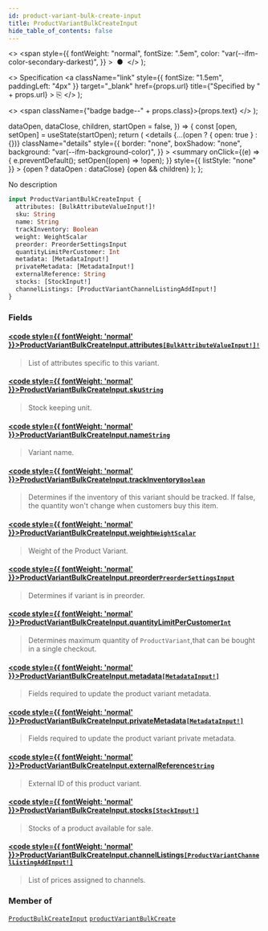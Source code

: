 ```yaml
---
id: product-variant-bulk-create-input
title: ProductVariantBulkCreateInput
hide_table_of_contents: false
---
```


  <>
    <span
      style={{
        fontWeight: "normal",
        fontSize: ".5em",
        color: "var(--ifm-color-secondary-darkest)",
      }}
    >
      &nbsp;●&nbsp;
    </span>
  </>
);

  <>
    Specification
    <a
      className="link"
      style={{ fontSize: "1.5em", paddingLeft: "4px" }}
      target="\_blank"
      href={props.url}
      title={"Specified by " + props.url}
    >
      ⎘
    </a>
  </>
);

  <>
    <span className={"badge badge--" + props.class}>{props.text}</span>
  </>
);


  dataOpen,
  dataClose,
  children,
  startOpen = false,
}) => {
  const [open, setOpen] = useState(startOpen);
  return (
    <details
      {...(open ? { open: true } : {})}
      className="details"
      style={{
        border: "none",
        boxShadow: "none",
        background: "var(--ifm-background-color)",
      }}
    >
      <summary
        onClick={(e) => {
          e.preventDefault();
          setOpen((open) => !open);
        }}
        style={{ listStyle: "none" }}
      >
        {open ? dataOpen : dataClose}
      </summary>
      {open && children}
    </details>
  );
};

No description

```graphql
input ProductVariantBulkCreateInput {
  attributes: [BulkAttributeValueInput!]!
  sku: String
  name: String
  trackInventory: Boolean
  weight: WeightScalar
  preorder: PreorderSettingsInput
  quantityLimitPerCustomer: Int
  metadata: [MetadataInput!]
  privateMetadata: [MetadataInput!]
  externalReference: String
  stocks: [StockInput!]
  channelListings: [ProductVariantChannelListingAddInput!]
}
```

### Fields

#### [<code style={{ fontWeight: 'normal' }}>ProductVariantBulkCreateInput.<b>attributes</b></code>](#)<Bullet />[`[BulkAttributeValueInput!]!`](../../../api-reference/products/inputs/bulk-attribute-value-input) <Badge class="secondary" text="non-null"/> <Badge class="secondary" text="input"/>

> List of attributes specific to this variant.

#### [<code style={{ fontWeight: 'normal' }}>ProductVariantBulkCreateInput.<b>sku</b></code>](#)<Bullet />[`String`](../../../api-reference/miscellaneous/scalars/string) <Badge class="secondary" text="scalar"/>

> Stock keeping unit.

#### [<code style={{ fontWeight: 'normal' }}>ProductVariantBulkCreateInput.<b>name</b></code>](#)<Bullet />[`String`](../../../api-reference/miscellaneous/scalars/string) <Badge class="secondary" text="scalar"/>

> Variant name.

#### [<code style={{ fontWeight: 'normal' }}>ProductVariantBulkCreateInput.<b>trackInventory</b></code>](#)<Bullet />[`Boolean`](../../../api-reference/miscellaneous/scalars/boolean) <Badge class="secondary" text="scalar"/>

> Determines if the inventory of this variant should be tracked. If false, the quantity won't change when customers buy this item.

#### [<code style={{ fontWeight: 'normal' }}>ProductVariantBulkCreateInput.<b>weight</b></code>](#)<Bullet />[`WeightScalar`](../../../api-reference/miscellaneous/scalars/weight-scalar) <Badge class="secondary" text="scalar"/>

> Weight of the Product Variant.

#### [<code style={{ fontWeight: 'normal' }}>ProductVariantBulkCreateInput.<b>preorder</b></code>](#)<Bullet />[`PreorderSettingsInput`](../../../api-reference/products/inputs/preorder-settings-input) <Badge class="secondary" text="input"/>

> Determines if variant is in preorder.
>
> <Badge text="Added in Saleor 3.1" class="secondary margin-bottom--sm" />

#### [<code style={{ fontWeight: 'normal' }}>ProductVariantBulkCreateInput.<b>quantityLimitPerCustomer</b></code>](#)<Bullet />[`Int`](../../../api-reference/miscellaneous/scalars/int) <Badge class="secondary" text="scalar"/>

> Determines maximum quantity of `ProductVariant`,that can be bought in a single checkout.
>
> <Badge text="Added in Saleor 3.1" class="secondary margin-bottom--sm" />

#### [<code style={{ fontWeight: 'normal' }}>ProductVariantBulkCreateInput.<b>metadata</b></code>](#)<Bullet />[`[MetadataInput!]`](../../../api-reference/miscellaneous/inputs/metadata-input) <Badge class="secondary" text="list"/> <Badge class="secondary" text="input"/>

> Fields required to update the product variant metadata.
>
> <Badge text="Added in Saleor 3.8" class="secondary margin-bottom--sm" />

#### [<code style={{ fontWeight: 'normal' }}>ProductVariantBulkCreateInput.<b>privateMetadata</b></code>](#)<Bullet />[`[MetadataInput!]`](../../../api-reference/miscellaneous/inputs/metadata-input) <Badge class="secondary" text="list"/> <Badge class="secondary" text="input"/>

> Fields required to update the product variant private metadata.
>
> <Badge text="Added in Saleor 3.8" class="secondary margin-bottom--sm" />

#### [<code style={{ fontWeight: 'normal' }}>ProductVariantBulkCreateInput.<b>externalReference</b></code>](#)<Bullet />[`String`](../../../api-reference/miscellaneous/scalars/string) <Badge class="secondary" text="scalar"/>

> External ID of this product variant.
>
> <Badge text="Added in Saleor 3.10" class="secondary margin-bottom--sm" />

#### [<code style={{ fontWeight: 'normal' }}>ProductVariantBulkCreateInput.<b>stocks</b></code>](#)<Bullet />[`[StockInput!]`](../../../api-reference/products/inputs/stock-input) <Badge class="secondary" text="list"/> <Badge class="secondary" text="input"/>

> Stocks of a product available for sale.

#### [<code style={{ fontWeight: 'normal' }}>ProductVariantBulkCreateInput.<b>channelListings</b></code>](#)<Bullet />[`[ProductVariantChannelListingAddInput!]`](../../../api-reference/products/inputs/product-variant-channel-listing-add-input) <Badge class="secondary" text="list"/> <Badge class="secondary" text="input"/>

> List of prices assigned to channels.

### Member of

[`ProductBulkCreateInput`](../../../api-reference/products/inputs/product-bulk-create-input) <Badge class="secondary" text="input"/><Bullet />[`productVariantBulkCreate`](../../../api-reference/products/mutations/product-variant-bulk-create) <Badge class="secondary" text="mutation"/>
